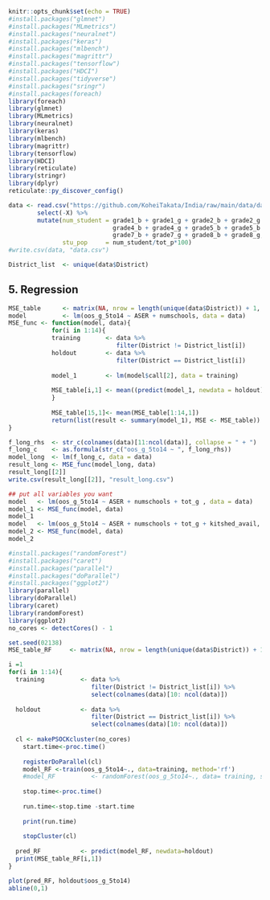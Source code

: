 
```{r setup, include = TRUE}
knitr::opts_chunk$set(echo = TRUE)
#install.packages("glmnet")
#install.packages("MLmetrics")
#install.packages("neuralnet")
#install.packages("keras")
#install.packages("mlbench")
#install.packages("magrittr")
#install.packages("tensorflow")
#install.packages("HDCI")
#install.packages("tidyverse")
#install.packages("sringr")
#install.packages(foreach)
library(foreach)
library(glmnet)
library(MLmetrics)
library(neuralnet)
library(keras)
library(mlbench)
library(magrittr)
library(tensorflow)
library(HDCI)
library(reticulate)
library(stringr)
library(dplyr)
reticulate::py_discover_config()
```


```{r data_import, include = TRUE}
data <- read.csv("https://github.com/KoheiTakata/India/raw/main/data/data.csv") %>% 
        select(-X) %>% 
        mutate(num_student = grade1_b + grade1_g + grade2_b + grade2_g + grade3_b + grade3_g + 
                             grade4_b + grade4_g + grade5_b + grade5_b + grade6_b + grade6_g + 
                             grade7_b + grade7_g + grade8_b + grade8_g,
               stu_pop     = num_student/tot_p*100)
#write.csv(data, "data.csv")

District_list  <- unique(data$District)

```


## 5. Regression
```{r regression_function, include=TRUE}
MSE_table      <- matrix(NA, nrow = length(unique(data$District)) + 1, ncol = 1)
model          <- lm(oos_g_5to14 ~ ASER + numschools, data = data)
MSE_func <- function(model, data){
            for(i in 1:14){
            training       <- data %>% 
                              filter(District != District_list[i])
            holdout        <- data %>% 
                              filter(District == District_list[i])
            
            model_1        <- lm(model$call[2], data = training)
            
            MSE_table[i,1] <- mean((predict(model_1, newdata = holdout) - holdout$oos_g_5to14)^2, na.rm = TRUE)
            }
            
            MSE_table[15,1]<- mean(MSE_table[1:14,1])
            return(list(result <- summary(model_1), MSE <- MSE_table))
}
```




```{r long, include=TRUE}
f_long_rhs  <- str_c(colnames(data)[11:ncol(data)], collapse = " + ")
f_long_c    <- as.formula(str_c("oos_g_5to14 ~ ", f_long_rhs))
model_long  <- lm(f_long_c, data = data)
result_long <- MSE_func(model_long, data)
result_long[[2]]
write.csv(result_long[[2]], "result_long.csv")
```



```{r regression_2, include= TRUE}
## put all variables you want
model   <- lm(oos_g_5to14 ~ ASER + numschools + tot_g , data = data)
model_1 <- MSE_func(model, data)
model_1
model   <- lm(oos_g_5to14 ~ ASER + numschools + tot_g + kitshed_avail, data = data)
model_2 <- MSE_func(model, data)
model_2
```

```{r Random_Forest, include=TRUE}
#install.packages("randomForest")
#install.packages("caret")
#install.packages("parallel")
#install.packages("doParallel")
#install.packages("ggplot2")
library(parallel)
library(doParallel)
library(caret)
library(randomForest)
library(ggplot2)
no_cores <- detectCores() - 1

set.seed(02138)
MSE_table_RF     <- matrix(NA, nrow = length(unique(data$District)) + 1, ncol = 1) ## spacing

i =1
for(i in 1:14){
  training          <- data %>% 
                       filter(District != District_list[i]) %>% 
                       select(colnames(data)[10: ncol(data)])
  
  holdout           <- data %>% 
                       filter(District == District_list[i]) %>% 
                       select(colnames(data)[10: ncol(data)])
  
  cl <- makePSOCKcluster(no_cores)
    start.time<-proc.time()
  
    registerDoParallel(cl)
    model_RF <-train(oos_g_5to14~., data=training, method='rf')
    #model_RF          <- randomForest(oos_g_5to14~., data= training, subset = c(1:2000), importance = TRUE)
  
    stop.time<-proc.time()
    
    run.time<-stop.time -start.time
    
    print(run.time)
    
    stopCluster(cl)
    
  pred_RF           <- predict(model_RF, newdata=holdout)
  print(MSE_table_RF[i,1])
}

plot(pred_RF, holdout$oos_g_5to14)
abline(0,1)
```



